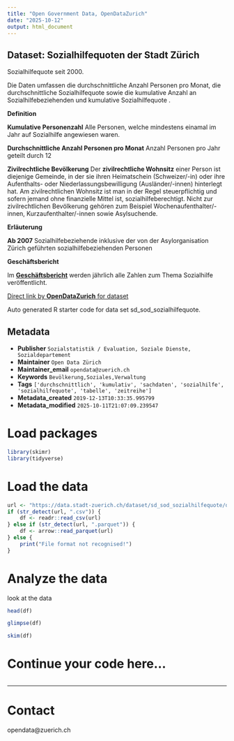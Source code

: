 ```yaml
---
title: "Open Government Data, OpenDataZurich"
date: "2025-10-12"
output: html_document
---
```


## Dataset: Sozialhilfequoten der Stadt Zürich

 Sozialhilfequote seit 2000. 

Die Daten umfassen die durchschnittliche Anzahl Personen pro Monat, die durchschnittliche Sozialhilfequote sowie die kumulative Anzahl an Sozialhilfebeziehenden und kumulative Sozialhilfequote .

**Definition**


**Kumulative Personenzahl**
Alle Personen, welche mindestens einamal im Jahr auf Sozialhilfe angewiesen waren.

**Durchschnittliche Anzahl Personen pro Monat**
Anzahl Personen pro Jahr geteilt durch 12

**Zivilrechtliche Bevölkerung**
Der **zivilrechtliche Wohnsitz** einer Person ist diejenige Gemeinde, in der sie ihren Heimatschein (Schweizer/-in) oder ihre Aufenthalts- oder Niederlassungsbewilligung (Ausländer/-innen) hinterlegt hat. Am zivilrechtlichen Wohnsitz ist man in der Regel steuerpflichtig und sofern jemand ohne finanzielle Mittel ist, sozialhilfeberechtigt. Nicht zur zivilrechtlichen Bevölkerung gehören zum Beispiel Wochenaufenthalter/-innen, Kurzaufenthalter/-innen sowie Asylsuchende.


[]()

**Erläuterung**


**Ab 2007**
Sozialhilfebeziehende inklusive der von der Asylorganisation Zürich geführten sozialhilfebeziehenden Personen


[]()

**Geschäftsbericht**


Im [**Geschäftsbericht**](https://www.stadt-zuerich.ch/geschaeftsbericht) werden jährlich alle Zahlen zum Thema Sozialhilfe veröffentlicht.


[]()



[Direct link by **OpenDataZurich** for dataset](https://data.stadt-zuerich.ch/dataset/sd_sod_sozialhilfequote)

Auto generated R starter code for data set sd_sod_sozialhilfequote.

## Metadata

- **Publisher** `Sozialstatistik / Evaluation, Soziale Dienste, Sozialdepartement`
- **Maintainer** `Open Data Zürich`
- **Maintainer_email** `opendata@zuerich.ch`
- **Keywords** `Bevölk­erung,Soziales,Ver­walt­ung`
- **Tags** `['durchschnittlich', 'kumulativ', 'sachdaten', 'sozialhilfe', 'sozialhilfequote', 'tabelle', 'zeitreihe']`
- **Metadata_created** `2019-12-13T10:33:35.995799`
- **Metadata_modified** `2025-10-11T21:07:09.239547`


# Load packages

```r
library(skimr)
library(tidyverse)
```

# Load the data

```r
url <- "https://data.stadt-zuerich.ch/dataset/sd_sod_sozialhilfequote/download/sd_sod_sozialhilfequote.csv"
if (str_detect(url, ".csv")) {
    df <- readr::read_csv(url)
} else if (str_detect(url, ".parquet")) {
    df <- arrow::read_parquet(url)
} else {
    print("File format not recognised!")
}
```

# Analyze the data

look at the data
```r
head(df)
```

```r
glimpse(df)
```

```r
skim(df)
```

# Continue your code here...

```r

```

------------------------------------------------------------------------

# Contact

opendata@zuerich.ch
